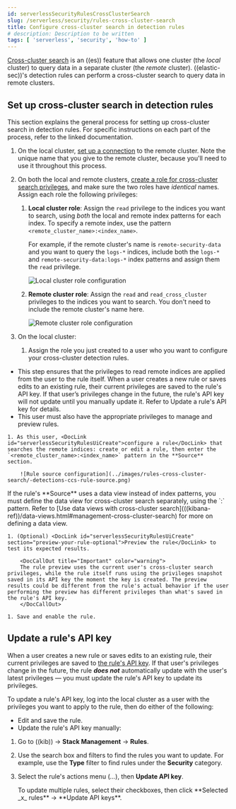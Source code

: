 ```yaml
---
id: serverlessSecurityRulesCrossClusterSearch
slug: /serverless/security/rules-cross-cluster-search
title: Configure cross-cluster search in detection rules
# description: Description to be written
tags: [ 'serverless', 'security', 'how-to' ]
---
```


<div id="rules-cross-cluster-search"></div>

[Cross-cluster search](((ref))/modules-cross-cluster-search.html) is an ((es)) feature that allows one cluster (the _local_ cluster) to query data in a separate cluster (the _remote_ cluster). ((elastic-sec))'s detection rules can perform a cross-cluster search to query data in remote clusters.

<div id="set-up-ccs-rules"></div>

## Set up cross-cluster search in detection rules

This section explains the general process for setting up cross-cluster search in detection rules. For specific instructions on each part of the process, refer to the linked documentation.

1. On the local cluster, [set up a connection](((ref))/remote-clusters.html) to the remote cluster. Note the unique name that you give to the remote cluster, because you'll need to use it throughout this process.

1. On both the local and remote clusters, [create a role for cross-cluster search privileges](((ref))/remote-clusters.html), and make sure the two roles have _identical_ names. Assign each role the following privileges:

    1. **Local cluster role**: Assign the `read` privilege to the indices you want to search, using _both_ the local and remote index patterns for each index. To specify a remote index, use the pattern `<remote_cluster_name>:<index_name>`.

        For example, if the remote cluster's name is `remote-security-data` and you want to query the `logs-*` indices, include both the `logs-*` and `remote-security-data:logs-*` index patterns and assign them the `read` privilege.

        ![Local cluster role configuration](../images/rules-cross-cluster-search/-detections-ccs-local-role.png)

    1. **Remote cluster role**: Assign the `read` and `read_cross_cluster` privileges to the indices you want to search. You don't need to include the remote cluster's name here.

        ![Remote cluster role configuration](../images/rules-cross-cluster-search/-detections-ccs-remote-role.png)

1. On the local cluster:

    1. Assign the role you just created to a user who you want to configure your cross-cluster detection rules.

<DocCallOut title="Important" color="warning">

* This step ensures that the privileges to read remote indices are applied from the user to the rule itself. When a user creates a new rule or saves edits to an existing rule, their current privileges are saved to the rule's API key. If that user’s privileges change in the future, the rule's API key will not update until you manually update it. Refer to <DocLink id="serverlessSecurityRulesCrossClusterSearch" section="update-a-rules-api-key">Update a rule's API key</DocLink> for details.
* This user must also have the <DocLink id="serverlessSecurityDetectionsPermissionsSection" section="enable-and-access-detections">appropriate privileges</DocLink> to manage and preview rules.

</DocCallOut>

    1. As this user, <DocLink id="serverlessSecurityRulesUiCreate">configure a rule</DocLink> that searches the remote indices: create or edit a rule, then enter the `<remote_cluster_name>:<index_name>` pattern in the **Source** section.

        ![Rule source configuration](../images/rules-cross-cluster-search/-detections-ccs-rule-source.png)

<DocCallOut title="Note">
If the rule's **Source** uses a data view instead of index patterns, you must define the data view for cross-cluster search separately, using the `<remote_cluster_name>:<index_name>` pattern. Refer to [Use data views with cross-cluster search](((kibana-ref))/data-views.html#management-cross-cluster-search) for more on defining a data view.
</DocCallOut>

    1. (Optional) <DocLink id="serverlessSecurityRulesUiCreate" section="preview-your-rule-optional">Preview the rule</DocLink> to test its expected results.

        <DocCallOut title="Important" color="warning">
        The rule preview uses the current user's cross-cluster search privileges, while the rule itself runs using the privileges snapshot saved in its API key the moment the key is created. The preview results could be different from the rule's actual behavior if the user performing the preview has different privileges than what's saved in the rule's API key.
        </DocCallOut>

    1. Save and enable the rule.

<div id="update-api-key"></div>

## Update a rule's API key

When a user creates a new rule or saves edits to an existing rule, their current privileges are saved to [the rule's API key](((kibana-ref))/alerting-setup.html#alerting-authorization). If that user's privileges change in the future, the rule **_does not_** automatically update with the user's latest privileges — you must update the rule's API key to update its privileges.

To update a rule's API key, log into the local cluster as a user with the privileges you want to apply to the rule, then do either of the following:

* Edit and save the rule.
* Update the rule's API key manually:
1. Go to ((kib)) -> **Stack Management** -> **Rules**.
1. Use the search box and filters to find the rules you want to update. For example, use the **Type** filter to find rules under the **Security** category.
1. Select the rule's actions menu (*...*), then **Update API key**.

    <DocCallOut title="Tip">
    To update multiple rules, select their checkboxes, then click **Selected _x_ rules** -> **Update API keys**.
    </DocCallOut>

